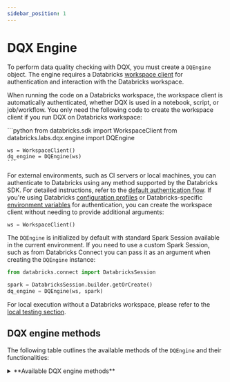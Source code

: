 ```yaml
---
sidebar_position: 1
---
```



# DQX Engine

To perform data quality checking with DQX, you must create a `DQEngine` object.
The engine requires a Databricks [workspace client](https://docs.databricks.com/aws/en/dev-tools/sdk-python) for authentication and interaction with the Databricks workspace.

When running the code on a Databricks workspace, the workspace client is automatically authenticated, whether DQX is used in a notebook, script, or job/workflow.
You only need the following code to create the workspace client if you run DQX on Databricks workspace:

<Tabs>
  <TabItem value="Python" label="Python" default>
    ```python
    from databricks.sdk import WorkspaceClient
    from databricks.labs.dqx.engine import DQEngine

    ws = WorkspaceClient()
    dq_engine = DQEngine(ws)
    ```
  </TabItem>
</Tabs>

For external environments, such as CI servers or local machines, you can authenticate to Databricks using any method supported by the Databricks SDK. For detailed instructions, refer to the [default authentication flow](https://databricks-sdk-py.readthedocs.io/en/latest/authentication.html#default-authentication-flow).
If you're using Databricks [configuration profiles](https://docs.databricks.com/dev-tools/auth.html#configuration-profiles) or Databricks-specific [environment variables](https://docs.databricks.com/dev-tools/auth.html#environment-variables) for authentication, you can create the workspace client without needing to provide additional arguments:
```python
ws = WorkspaceClient()
```

The `DQEngine` is initialized by default with standard Spark Session available in the current environment.
If you need to use a custom Spark Session, such as from Databricks Connect you can pass it as an argument when creating the `DQEngine` instance:
```python
from databricks.connect import DatabricksSession

spark = DatabricksSession.builder.getOrCreate()
dq_engine = DQEngine(ws, spark)
```

For local execution without a Databricks workspace, please refer to the [local testing section](/docs/reference/testing/#local-execution-and-testing-with-dqengine).

## DQX engine methods

The following table outlines the available methods of the `DQEngine` and their functionalities:

<details style={{ backgroundColor: 'transparent', color: 'neutral' }}>
<summary>**Available DQX engine methods**</summary>
| Method                                         | Description                                                                                                                                                                                                                       | Arguments                                                                                                                                                                                                                                                                                                                                                                                                                                                                                                                                                                                                                                         | Supports local execution                  |
| ---------------------------------------------- | --------------------------------------------------------------------------------------------------------------------------------------------------------------------------------------------------------------------------------- | ------------------------------------------------------------------------------------------------------------------------------------------------------------------------------------------------------------------------------------------------------------------------------------------------------------------------------------------------------------------------------------------------------------------------------------------------------------------------------------------------------------------------------------------------------------------------------------------------------------------------------------------------- | ----------------------------------------- |
| `apply_checks`                                 | Applies quality checks to the DataFrame; Returns a DataFrame with result columns and an optional Spark Observation with summary metrics.                                                                                                                                              | `df`: DataFrame to check; `checks`: List of checks defined using DQX classes, each check is an instance of the DQRule class; `ref_dfs`: Reference dataframes to use in the checks, if applicable.                                                                                                                                                                                                                                                                                                                                                                                                                                                 | Yes                                       |
| `apply_checks_and_split`                       | Applies quality checks to the DataFrame; Returns valid and invalid (quarantine) DataFrames with result columns and an optional Spark Observation with summary metrics.                                                                                                                | `df`: DataFrame to check; `checks`: List of checks defined using DQX classes, each check is an instance of the DQRule class; `ref_dfs`: Reference dataframes to use in the checks, if applicable.                                                                                                                                                                                                                                                                                                                                                                                                                                                 | Yes                                       |
| `apply_checks_and_save_in_table`               | Applies quality checks using DQRule objects, writes results to valid and invalid Delta table(s) with result columns, and optionally writes summary metrics to a Delta table.                                                                                                           | `input_config`: `InputConfig` object with the table name and options for reading the input data; `checks`: List of checks defined using DQX classes, each check is an instance of the DQRule class; `output_config`: `OutputConfig` object with the table name, output mode, and options for the output data; `quarantine_config`: `OutputConfig` object with the table name, output mode, and options for the quarantine data - if provided, data will be split; `ref_dfs`: Reference dataframes to use in the checks, if applicable.                                                                                                            | No                                        |
| `apply_checks_by_metadata`                     | Applies quality checks defined as a dictionary to the DataFrame; Returns a DataFrame with result columns and an optional Spark Observation with summary metrics.                                                                                                                      | `df`: DataFrame to check; `checks`: List of checks defined as dictionary; `custom_check_functions`: (optional) dictionary with custom check functions (e.g., globals() of the calling module); `ref_dfs`: Reference dataframes to use in the checks, if applicable.                                                                                                                                                                                                                                                                                                                                                                               | Yes                                       |
| `apply_checks_by_metadata_and_split`           | Applies quality checks defined as a dictionary; Returns valid and invalid (quarantine) DataFrames with result columns and an optional Spark Observation with summary metrics.                                                                                                                             | `df`: DataFrame to check; `checks`: List of checks defined as dictionary; `custom_check_functions`: (optional) dictionary with custom check functions (e.g., globals() of the calling module); `ref_dfs`: Reference dataframes to use in the checks, if applicable.                                                                                                                                                                                                                                                                                                                                                                               | Yes                                       |
| `apply_checks_by_metadata_and_save_in_table`   | Applies quality checks defined as a dictionary, writes results to valid and invalid Delta table(s) with result columns, and optionally writes summary metrics to a Delta table.                                                                                                        | `input_config`: `InputConfig` object with the table name and options for reading the input data; `checks`: List of checks defined as dictionary; `output_config`: `OutputConfig` object with the table name, output mode, and options for the output data; `quarantine_config`: `OutputConfig` object with the table name, output mode, and options for the quarantine data - if provided, data will be split; `metrics_config`: `OutputConfig` object with the table name, output mode, and options for the summary metrics; `custom_check_functions`: (optional) dictionary with custom check functions;  `ref_dfs`: Reference dataframes to use in the checks, if applicable.                                                                                 | No                                        |
| `validate_checks`                              | Validates the provided quality checks to ensure they conform to the expected structure and types.                                                                                                                                 | `checks`: List of checks to validate; `custom_check_functions`: (optional) dictionary of custom check functions that can be used; `validate_custom_check_functions`: (optional) if set to True, validates custom check functions (defaults to True).                                                                                                                                                                                                                                                                                                                                                                                              | Yes                                       |
| `get_invalid`                                  | Retrieves records from the DataFrame that violate data quality checks (records with warnings and errors).                                                                                                                         | `df`: Input DataFrame.                                                                                                                                                                                                                                                                                                                                                                                                                                                                                                                                                                                                                            | Yes                                       |
| `get_valid`                                    | Retrieves records from the DataFrame that pass all data quality checks.                                                                                                                                                           | `df`: Input DataFrame.                                                                                                                                                                                                                                                                                                                                                                                                                                                                                                                                                                                                                            | Yes                                       |
| `load_checks`                                  | Loads quality rules (checks) from storage backend. Multiple storage backends are supported including tables, files or workspace files, installation-managed sources where the location is inferred automatically from run config. | `config`: Configuration for loading checks from a storage backend, i.e. `FileChecksStorageConfig`: file in a local filesystem (YAML or JSON), or workspace files if invoked from Databricks notebook or job; `WorkspaceFileChecksStorageConfig`: file in a workspace (YAML or JSON) using absolute paths; `VolumeFileChecksStorageConfig`: file in a Unity Catalog Volume (YAML or JSON); `TableChecksStorageConfig`: a table; `InstallationChecksStorageConfig`: installation-managed storage backend, using the `checks_location` field from the run configuration. See more details below.                                                     | Yes (only with `FileChecksStorageConfig`) |
| `save_checks`                                  | Saves quality rules (checks) to storage backend. Multiple storage backends are supported including tables, files or workspace files, installation-managed targets where the location is inferred automatically from run config.   | `checks`: List of checks defined as dictionary; `config`: Configuration for saving checks in a storage backend, i.e. `FileChecksStorageConfig`: file in a local filesystem (YAML or JSON), or workspace files if invoked from Databricks notebook or job; `WorkspaceFileChecksStorageConfig`: file in a workspace (YAML or JSON); `VolumeFileChecksStorageConfig`: file in a Unity Catalog Volume (YAML or JSON); `TableChecksStorageConfig`: a table; `InstallationChecksStorageConfig`: storage defined in the installation context, using the `checks_location` field from the run configuration. See more details below.                      | Yes (only with `FileChecksStorageConfig`) |
| `save_results_in_table`                        | Save quality checking results in delta table(s).                                                                                                                                                                                  | `output_df`: (optional) Dataframe containing the output data; `quarantine_df`: (optional) Dataframe containing the output data; `output_config`: `OutputConfig` object with the table name, output mode, and options for the output data; `quarantine_config`: `OutputConfig` object with the table name, output mode, and options for the quarantine data - if provided, data will be split; `run_config_name`: Name of the run config to use; `assume_user`: If True, assume user installation.                                                                                                                                                 | No                                        |

The 'Supports local execution' in the above table indicates which methods can be used for local testing without a Databricks workspace (see the usage in [local testing section](/docs/reference/testing/#local-execution-and-testing-with-dqengine)).

`InputConfig` support the following parameters:
* `location`: The location of the input data source (e.g. table name or file path).
* `format`: The format of the input data (default is `delta`).
* `is_streaming`: Whether the input data is a streaming source (default is `False`).
* `schema`: Optional schema for the input data.
* `options`: Additional options for reading the input data, such as partitioning or merge settings.

`OutputConfig` support the following parameters:
* `location`: The location of the output data (e.g. table name).
* `format`: The format of the output data (default is `delta`).
* `mode`: The write mode for the output data (`overwrite` or `append`, default is `append`).
* `options`: Additional options for writing the output data, such as schema merge settings.
* `trigger`: Optional trigger settings for streaming output, such as `trigger={"processingTime": "10 seconds"}`.

Supported storage backend configurations (implementations of `BaseChecksStorageConfig`) for `load_checks` and `save_checks` methods:
* `FileChecksStorageConfig` can be used to save or load checks from a local filesystem, or workspace file if invoked from Databricks notebook or job, with fields:
    * `location`: absolute or relative file path in the local filesystem (JSON or YAML); also works with absolute or relative workspace file paths if invoked from Databricks notebook or job
* `WorkspaceFileChecksStorageConfig` can be used to save or load checks from a workspace file, with fields:
    * `location`: absolute workspace file path (JSON or YAML)
* `TableChecksStorageConfig` can be used to save or load checks from a table, with fields:
    * `location`: table fully qualified name
    * `run_config_name`: (optional) run configuration name to load (use "default" if not provided)
    * `mode`: (optional) write mode for saving checks (`overwrite` or `append`, default is `overwrite`). The `overwrite` mode will only replace checks for the specific run config and not all checks in the table.
* `VolumeFileChecksStorageConfig` can be used to save or load checks from a Unity Catalog Volume file, with fields:
    * `location`: Unity Catalog Volume file path (JSON or YAML)
* `InstallationChecksStorageConfig` can be used to save or load checks from workspace installation, with fields:
    * `location` (optional): automatically set based on the `checks_location` field from the run configuration.
    * `run_config_name` (optional) - run configuration name to load (use "default" if not provided).
    * `product_name`: name of the product/installation directory
    * `assume_user`: if True, assume user installation

For details on how to prepare reference DataFrames (`ref_dfs`) and custom check function mapping (`custom_check_functions`) refer to [Quality Checks Reference](/docs/reference/quality_checks).
</details>
